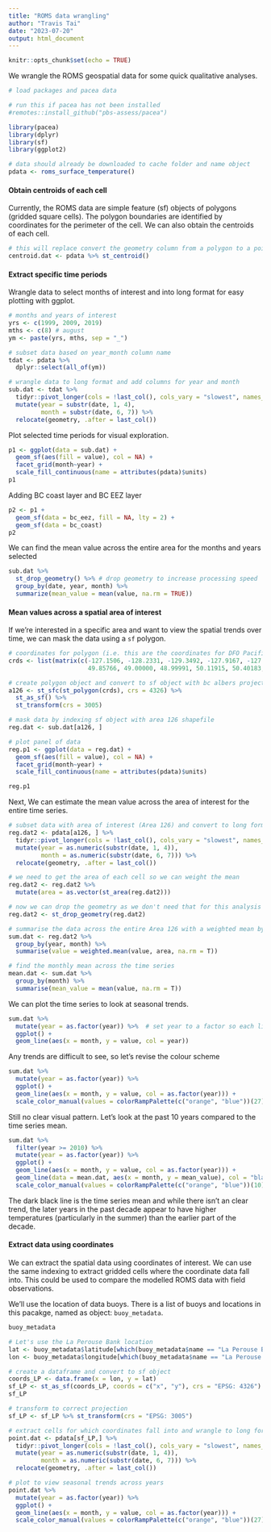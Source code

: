 ```yaml
---
title: "ROMS data wrangling"
author: "Travis Tai"
date: "2023-07-20"
output: html_document
---
```


```r
knitr::opts_chunk$set(echo = TRUE)
```

We wrangle the ROMS geospatial data for some quick qualitative analyses.

```r

# load packages and pacea data

# run this if pacea has not been installed
#remotes::install_github("pbs-assess/pacea")

library(pacea)
library(dplyr)
library(sf)
library(ggplot2)

# data should already be downloaded to cache folder and name object
pdata <- roms_surface_temperature()
```


#### Obtain centroids of each cell

Currently, the ROMS data are simple feature (sf) objects of polygons (gridded square cells). The polygon boundaries are identified by coordinates for the perimeter of the cell. We can also obtain the centroids of each cell.

```r
# this will replace convert the geometry column from a polygon to a point, with the centroid of the gridded cell
centroid.dat <- pdata %>% st_centroid()
```

#### Extract specific time periods

Wrangle data to select months of interest and into long format for easy plotting with ggplot.

```r

# months and years of interest
yrs <- c(1999, 2009, 2019)
mths <- c(8) # august
ym <- paste(yrs, mths, sep = "_")

# subset data based on year_month column name
tdat <- pdata %>%
  dplyr::select(all_of(ym))

# wrangle data to long format and add columns for year and month
sub.dat <- tdat %>%
  tidyr::pivot_longer(cols = !last_col(), cols_vary = "slowest", names_to = "date", values_to = "value")  %>%
  mutate(year = substr(date, 1, 4),
         month = substr(date, 6, 7)) %>%
  relocate(geometry, .after = last_col()) 
```

Plot selected time periods for visual exploration.

```r
p1 <- ggplot(data = sub.dat) +
  geom_sf(aes(fill = value), col = NA) +
  facet_grid(month~year) +
  scale_fill_continuous(name = attributes(pdata)$units)
p1
```

Adding BC coast layer and BC EEZ layer

```r
p2 <- p1 + 
  geom_sf(data = bc_eez, fill = NA, lty = 2) + 
  geom_sf(data = bc_coast)
p2
```

We can find the mean value across the entire area for the months and years selected

```r
sub.dat %>%
  st_drop_geometry() %>% # drop geometry to increase processing speed
  group_by(date, year, month) %>%
  summarize(mean_value = mean(value, na.rm = TRUE))
```


#### Mean values across a spatial area of interest

If we're interested in a specific area and want to view the spatial trends over time, we can mask the data using a `sf` polygon.

```r
# coordinates for polygon (i.e. this are the coordinates for DFO Pacific fishing area 126)
crds <- list(matrix(c(-127.1506, -128.2331, -129.3492, -127.9167, -127.1847, -126.8200, -127.1506,
                      49.85766, 49.00000, 48.99991, 50.11915, 50.40183, 50.24466, 49.85766), ncol = 2))

# create polygon object and convert to sf object with bc albers projection
a126 <- st_sfc(st_polygon(crds), crs = 4326) %>% 
  st_as_sf() %>%
  st_transform(crs = 3005)

# mask data by indexing sf object with area 126 shapefile 
reg.dat <- sub.dat[a126, ]

# plot panel of data
reg.p1 <- ggplot(data = reg.dat) +
  geom_sf(aes(fill = value), col = NA) +
  facet_grid(month~year) +
  scale_fill_continuous(name = attributes(pdata)$units)

reg.p1
```

Next, We can estimate the mean value across the area of interest for the entire time series.

```r
# subset data with area of interest (Area 126) and convert to long format 
reg.dat2 <- pdata[a126, ] %>% 
  tidyr::pivot_longer(cols = !last_col(), cols_vary = "slowest", names_to = "date", values_to = "value")  %>%
  mutate(year = as.numeric(substr(date, 1, 4)),
         month = as.numeric(substr(date, 6, 7))) %>%
  relocate(geometry, .after = last_col()) 

# we need to get the area of each cell so we can weight the mean
reg.dat2 <- reg.dat2 %>%
  mutate(area = as.vector(st_area(reg.dat2)))

# now we can drop the geometry as we don't need that for this analysis (and it slows down processing)
reg.dat2 <- st_drop_geometry(reg.dat2)

# summarise the data across the entire Area 126 with a weighted mean by gridded cell area
sum.dat <- reg.dat2 %>%
  group_by(year, month) %>%
  summarise(value = weighted.mean(value, area, na.rm = T)) 

# find the monthly mean across the time series
mean.dat <- sum.dat %>%
  group_by(month) %>%
  summarise(mean_value = mean(value, na.rm = T))

```

We can plot the time series to look at seasonal trends.

```r
sum.dat %>%
  mutate(year = as.factor(year)) %>%  # set year to a factor so each line is plotted separately
  ggplot() + 
  geom_line(aes(x = month, y = value, col = year)) 
```

Any trends are difficult to see, so let's revise the colour scheme

```r
sum.dat %>%
  mutate(year = as.factor(year)) %>%
  ggplot() +
  geom_line(aes(x = month, y = value, col = as.factor(year))) + 
  scale_color_manual(values = colorRampPalette(c("orange", "blue"))(27), name = "year") 
```

Still no clear visual pattern. Let's look at the past 10 years compared to the time series mean.

```r
sum.dat %>%
  filter(year >= 2010) %>%
  mutate(year = as.factor(year)) %>%
  ggplot() +
  geom_line(aes(x = month, y = value, col = as.factor(year))) + 
  geom_line(data = mean.dat, aes(x = month, y = mean_value), col = "black", linewidth = 2) +
  scale_color_manual(values = colorRampPalette(c("orange", "blue"))(10), name = "year") 
```

The dark black line is the time series mean and while there isn't an clear trend, the later years in the past decade appear to have higher temperatures (particularly in the summer) than the earlier part of the decade. 


#### Extract data using coordinates

We can extract the spatial data using coordinates of interest. We can use the same indexing to extract gridded cells where the coordinate data fall into. This could be used to compare the modelled ROMS data with field observations.

We'll use the location of data buoys. There is a list of buoys and locations in this pacakge, named as object: `buoy_metadata`.

```r
buoy_metadata

# Let's use the La Perouse Bank location 
lat <- buoy_metadata$latitude[which(buoy_metadata$name == "La Perouse Bank")]
lon <- buoy_metadata$longitude[which(buoy_metadata$name == "La Perouse Bank")]

# create a dataframe and convert to sf object
coords_LP <- data.frame(x = lon, y = lat)
sf_LP <- st_as_sf(coords_LP, coords = c("x", "y"), crs = "EPSG: 4326")
sf_LP

# transform to correct projection
sf_LP <- sf_LP %>% st_transform(crs = "EPSG: 3005")

# extract cells for which coordinates fall into and wrangle to long format for plotting
point.dat <- pdata[sf_LP,] %>%
  tidyr::pivot_longer(cols = !last_col(), cols_vary = "slowest", names_to = "date", values_to = "value")  %>%
  mutate(year = as.numeric(substr(date, 1, 4)),
         month = as.numeric(substr(date, 6, 7))) %>%
  relocate(geometry, .after = last_col()) 

# plot to view seasonal trends across years
point.dat %>%
  mutate(year = as.factor(year)) %>%
  ggplot() +
  geom_line(aes(x = month, y = value, col = as.factor(year))) + 
  scale_color_manual(values = colorRampPalette(c("orange", "blue"))(27), name = "year") 

```




